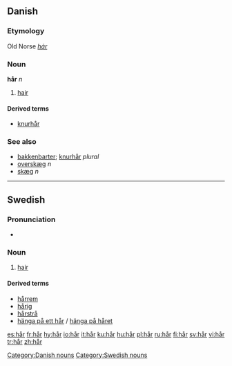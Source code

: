 {{see|har|här|hár}}
==Danish==
===Etymology===
Old Norse ''[[hár]]''
===Noun===
'''hår''' ''n''

# [[hair]]

====Derived terms====
*[[knurhår]]

===See also===
*[[bakkenbarter]]; [[knurhår]] ''plural''
*[[overskæg]] ''n''
*[[skæg]] ''n''

[[Category:Danish nouns]]

----

==Swedish==
===Pronunciation===
*{{audio|Sv-hår.ogg|audio}}

===Noun===
{{sv-noun-n-zero}}

#[[hair]]

====Derived terms====
*[[hårrem]]
*[[hårig]]
*[[hårstrå]]
*[[hänga på ett hår]] / [[hänga på håret]]

[[Category:Swedish nouns]]

[[es:hår]]
[[fr:hår]]
[[hy:hår]]
[[io:hår]]
[[it:hår]]
[[ku:hår]]
[[hu:hår]]
[[pl:hår]]
[[ru:hår]]
[[fi:hår]]
[[sv:hår]]
[[vi:hår]]
[[tr:hår]]
[[zh:hår]]